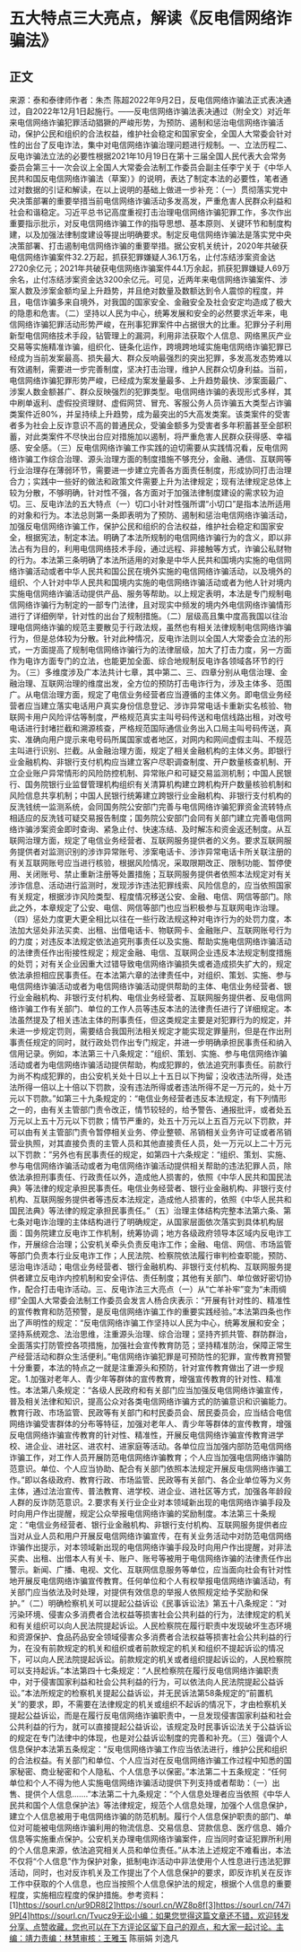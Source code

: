 # 五大特点三大亮点，解读《反电信网络诈骗法》
## 正文
来源：泰和泰律师作者：朱杰 陈超2022年9月2日，反电信网络诈骗法正式表决通过，自2022年12月1日起施行。——反电信网络诈骗法表决通过（附全文）对近年来电信网络诈骗犯罪活动猖獗的严峻形势，为预防、遏制和惩治电信网络诈骗活动，保护公民和组织的合法权益，维护社会稳定和国家安全，全国人大常委会针对性的出台了反电诈法，集中对电信网络诈骗治理问题进行规制。一、立法历程二、反电诈骗法立法的必要性根据2021年10月19日在第十三届全国人民代表大会常务委员会第三十一次会议上全国人大常委会法制工作委员会副主任李宁关于《中华人民共和国反电信网络诈骗法（草案）》的说明，表达了制定本法的必要性，笔者通过对数据的引证和解读，在以上说明的基础上做进一步补充：（一）贯彻落实党中央决策部署的重要举措当前电信网络诈骗活动多发高发，严重危害人民群众利益和社会和谐稳定。习近平总书记高度重视打击治理电信网络诈骗犯罪工作，多次作出重要指示批示，对反电信网络诈骗工作的指导思想、基本原则、关键环节和制度构建，以及加强法律制度建设等提出明确要求。制定反电信网络诈骗法是落实党中央决策部署、打击遏制电信网络诈骗的重要举措。据公安机关统计，2020年共破获电信网络诈骗案件32.2万起，抓获犯罪嫌疑人36.1万名，止付冻结涉案资金达2720余亿元；2021年共破获电信网络诈骗案件44.1万余起，抓获犯罪嫌疑人69万余名，止付冻结涉案资金达3200余亿元。可见，近两年来电信网络诈骗案件、涉案人数及涉案金额均呈上升趋势，并且绝对数量及数额达到令人震惊的程度，并且，电信诈骗多来自境外，对我国的国家安全、金融安全及社会安定均造成了极大的隐患和危害。（二）坚持以人民为中心，统筹发展和安全的必然要求近年来，电信网络诈骗犯罪活动形势严峻，在刑事犯罪案件中占据很大的比重。犯罪分子利用新型电信网络技术手段，钻管理上的漏洞，利用非法获取个人信息、网络黑灰产业交易等实施精准诈骗，组织化、链条化运作，跨境跨地域实施电信网络诈骗犯罪已经成为当前发案最高、损失最大、群众反响最强烈的突出犯罪，多发高发态势难以有效遏制，需要进一步完善制度，坚决打击治理，维护人民群众切身利益。当前，电信网络诈骗犯罪形势严峻，已经成为案发量最多、上升趋势最快、涉案面最广、涉案人数金额甚广、群众反映强烈的犯罪类型。电信网络诈骗的表现形式多样，其中刷单返利、虚假投资理财、虚假网贷、冒充、客服公务人员诈骗五大类型占诈骗类案件近80%，并呈持续上升趋势，成为最突出的5大高发类案。该类案件的受害者多为社会上反诈意识不高的普通民众，受骗金额多为受害者多年积蓄甚至全部积蓄，对此类案件不尽快出台应对措施加以遏制，将严重危害人民群众获得感、幸福感、安全感。（三）反电信网络诈骗工作实践的迫切需要从实践情况看，反电信网络诈骗工作综合治理、源头治理方面的制度措施不够充分，金融、通信、互联网等行业治理存在薄弱环节，需要进一步建立完善各方面责任制度，形成协同打击治理合力；实践中一些好的做法和政策文件需要上升为法律规定；现有法律规定总体上较为分散，不够明确，针对性不强，各方面对于加强法律制度建设的需求较为迫切。三、反电诈法的五大特点（一）切口小针对性强所谓“小切口”是指本法所适用的对象和行为。本法总则第一条即表明为了预防、遏制和惩治电信网络诈骗活动，加强反电信网络诈骗工作，保护公民和组织的合法权益，维护社会稳定和国家安全，根据宪法，制定本法。明确了本法所规制的电信网络诈骗行为的含义，即以非法占有为目的，利用电信网络技术手段，通过远程、非接触等方式，诈骗公私财物的行为。本法第三条明确了本法所适用的对象是中华人民共和国境内实施的电信网络诈骗活动或者中华人民共和国公民在境外实施的电信网络诈骗活动，以及境外的组织、个人针对中华人民共和国境内实施的电信网络诈骗活动或者为他人针对境内实施电信网络诈骗活动提供产品、服务等帮助。以上规定表明，本法是专门规制电信网络诈骗行为制定的一部专门法律，且对现实中频发的境内外电信网络诈骗情形进行了详细例举，针对性的出台了规制措施。（二）层级高且集中度高我国以往治理电信网络诈骗的规范主要散见于行政法规，虽然也有相关法律规制电信网络诈骗行为，但是总体较为分散。针对此种情况，反电诈法则以全国人大常委会立法的形式，一方面提高了规制电信网络诈骗行为的法律层级，加大了打击力度，另一方面作为电诈方面专门的立法，也能更加全面、综合地规制反电诈各领域各环节的行为。（三）多维度涉及广本法共计七章，其中第二、三、四章分别从电信治理、金融治理、互联网治理的维度出发，全方位的预防打击电诈行为，涉及主体多、范围广。从电信治理方面，规定了电信业务经营者应当遵循的主体义务。即电信业务经营者应当建立落实电话用户真实身份信息登记、涉诈异常电话卡重新实名核验、物联网卡用户风险评估等制度，严格规范真实主叫号码传送和电信线路出租，对改号电话进行封堵拦截和溯源核查，严格规范国际通信业务出入口局主叫号码传送，真实、准确向用户提示来电号码所属国家或者地区，对网内和网间虚假主叫、不规范主叫进行识别、拦截。从金融治理方面，规定了相关金融机构的主体义务。即银行业金融机构、非银行支付机构应当建立客户尽职调查制度、开户数量核查机制、开立企业账户异常情形的风险防控机制、异常账户和可疑交易监测机制；中国人民银行、国务院银行业监督管理机构组织有关清算机构建立跨机构开户数量核验机制和风险信息共享机制；中国人民银行统筹建立跨银行业金融机构、非银行支付机构的反洗钱统一监测系统，会同国务院公安部门完善与电信网络诈骗犯罪资金流转特点相适应的反洗钱可疑交易报告制度；国务院公安部门会同有关部门建立完善电信网络诈骗涉案资金即时查询、紧急止付、快速冻结、及时解冻和资金返还制度。从互联网治理方面，规定了电信业务经营者、互联网服务提供者的义务。要求互联网服务提供者对监测识别的涉诈异常账号、涉案电话卡、涉诈异常电话卡所关联注册的有关互联网账号应当进行核验，根据风险情况，采取限期改正、限制功能、暂停使用、关闭账号、禁止重新注册等处置措施；互联网服务提供者依照本法规定对有关涉诈信息、活动进行监测时，发现涉诈违法犯罪线索、风险信息的，应当依照国家有关规定，根据涉诈风险类型、程度情况移送公安、金融、电信、网信等部门。除此之外，本章规定了公安、电信、网信等部门也应当积极参与互联网电诈治理。（四）惩处力度更大更全相比以往在一些行政法规这种对电诈行为的处罚力度，本法加大惩处非法买卖、出租、出借电话卡、物联网卡、金融账户、互联网账号行为的力度；对违反本法规定依法追究刑事责任以及实施、帮助实施电信网络诈骗活动的法律责任作出衔接性规定；规定金融、电信、互联网企业违反本法规定制度措施的处罚；对有关企业因重大过错导致电信网络诈骗损失或者造成损失扩大的，规定依法承担相应民事责任。在本法第六章的法律责任中，对组织、策划、实施、参与电信网络诈骗活动或者为电信网络诈骗活动提供帮助的主体、电信业务经营者、银行业金融机构、非银行支付机构、电信业务经营者、互联网服务提供者、反电信网络诈骗工作有关部门、单位的工作人员等违反本法的法律责任进行了详细规定。本法虽然提及了相关违法主体的刑事责任，但这类规定主要是对犯罪行为的规定，并未进一步规定罚则，需要结合我国刑法相关规定才能实现定罪量刑，但是在作出刑事责任规定的同时，就行政处罚作出专门规定，并进一步明确承担民事责任和纳入信用记录。例如，本法第三十八条规定：“组织、策划、实施、参与电信网络诈骗活动或者为电信网络诈骗活动提供帮助，构成犯罪的，依法追究刑事责任。前款行为尚不构成犯罪的，由公安机关处十日以上十五日以下拘留；没收违法所得，处违法所得一倍以上十倍以下罚款，没有违法所得或者违法所得不足一万元的，处十万元以下罚款。”如第三十九条规定的：“电信业务经营者违反本法规定，有下列情形之一的，由有关主管部门责令改正，情节较轻的，给予警告、通报批评，或者处五万元以上五十万元以下罚款；情节严重的，处五十万元以上五百万元以下罚款，并可以由有关主管部门责令暂停相关业务、停业整顿、吊销相关业务许可证或者吊销营业执照，对其直接负责的主管人员和其他直接责任人员，处一万元以上二十万元以下罚款：”另外也有民事责任的规定，如第四十六条规定：“组织、策划、实施、参与电信网络诈骗活动或者为电信网络诈骗活动提供相关帮助的违法犯罪人员，除依法承担刑事责任、行政责任以外，造成他人损害的，依照《中华人民共和国民法典》等法律的规定承担民事责任。电信业务经营者、银行业金融机构、非银行支付机构、互联网服务提供者等违反本法规定，造成他人损害的，依照《中华人民共和国民法典》等法律的规定承担民事责任。”（五）治理主体结构完整本法第六条、第七条对电诈治理的主体结构进行了明确规定，从国家层面依次落实到具体机构层面：国务院建立反电诈工作机制，统筹协调；地方各级政府领导本区域内反电诈工作，开展综合治理；公安机关牵头负责反电诈工作；金融、电信、网信、市场监管等部门负责本行业反电诈工作；人民法院、检察院依法履行审判检查职能，预防、惩治电诈活动；电信业务经营者、银行金融机构、非银行支付机构、互联网服务提供者建立反电诈内控机制和安全评估、责任制度；其他有关部门、单位做好密切协作，配合打击电诈活动。三、反电诈法三大亮点（一）从“亡羊补牢”变为“未雨绸缪”全国人大常委会法制工作委员会发言人杨合庆表示：“开展有针对性的、精准性的宣传教育和防范预警，是反电信网络诈骗工作的重要实践经验。”本法第四条也作出了声明性的规定：“反电信网络诈骗工作坚持以人民为中心，统筹发展和安全；坚持系统观念、法治思维，注重源头治理、综合治理；坚持齐抓共管、群防群治，全面落实打防管控各项措施，加强社会宣传教育防范；坚持精准防治，保障正常生产经营活动和群众生活便利。”电信网络诈骗犯罪是可预防性的犯罪，宣传教育预警十分重要，本法的特点之一就是注重源头和预防，针对宣传教育做出了进一步规定。1.加强对老年人、青少年等群体的宣传教育，增强宣传教育的针对性、精准性。本法第八条规定：“各级人民政府和有关部门应当加强反电信网络诈骗宣传，普及相关法律和知识，提高公众对各类电信网络诈骗方式的防骗意识和识骗能力。教育行政、市场监管、民政等有关部门和村民委员会、居民委员会，应当结合电信网络诈骗受害群体的分布等特征，加强对老年人、青少年等群体的宣传教育，增强反电信网络诈骗宣传教育的针对性、精准性，开展反电信网络诈骗宣传教育进学校、进企业、进社区、进农村、进家庭等活动。各单位应当加强内部防范电信网络诈骗工作，对工作人员开展防范电信网络诈骗教育；个人应当加强电信网络诈骗防范意识。单位、个人应当协助、配合有关部门依照本法规定开展反电信网络诈骗工作。”即以各级政府、教育行政、市场监管、民政等有关部门、各企业单位等为义务主体，通过法治宣传、普法教育、进学校、进企业、进社区等方式，加强各年龄段人群的反诈防范意识。2.要求有关行业企业对本领域新出现的电信网络诈骗手段及时向用户作出提醒，规定公众举报电信网络诈骗的奖励制度。本法第三十条规定：“电信业务经营者、银行业金融机构、非银行支付机构、互联网服务提供者应当对从业人员和用户开展反电信网络诈骗宣传，在有关业务活动中对防范电信网络诈骗作出提示，对本领域新出现的电信网络诈骗手段及时向用户作出提醒，对非法买卖、出租、出借本人有关卡、账户、账号等被用于电信网络诈骗的法律责任作出警示。新闻、广播、电视、文化、互联网信息服务等单位，应当面向社会有针对性地开展反电信网络诈骗宣传教育。任何单位和个人有权举报电信网络诈骗活动，有关部门应当依法及时处理，对提供有效信息的举报人依照规定给予奖励和保护。”（二）明确检察机关可以提起公益诉讼《民事诉讼法》第五十八条规定：“对污染环境、侵害众多消费者合法权益等损害社会公共利益的行为，法律规定的机关和有关组织可以向人民法院提起诉讼。人民检察院在履行职责中发现破坏生态环境和资源保护、食品药品安全领域侵害众多消费者合法权益等损害社会公共利益的行为，在没有前款规定的机关和组织或者前款规定的机关和组织不提起诉讼的情况下，可以向人民法院提起诉讼。前款规定的机关或者组织提起诉讼的，人民检察院可以支持起诉。”本法第四十七条规定：“人民检察院在履行反电信网络诈骗职责中，对于侵害国家利益和社会公共利益的行为，可以依法向人民法院提起公益诉讼。”本法所规定的检察机关提起公益诉讼，并无民诉法第58条规定的“前置机关”的要求，即，不需要在法律规定的机关或组织不起诉的情况下，才由检察机关提起公益诉讼，而是在履行反电信网络诈骗职责中，一旦发现侵害国家利益和社会公共利益的行为，就可以直接提起公益诉讼，该规定及时民事诉讼法关于公益诉讼的规定在专门法律中的体现，也是对公益诉讼制度的完善和补充。（三）强调个人信息保护本法第五条规定：“反电信网络诈骗工作应当依法进行，维护公民和组织的合法权益。有关部门和单位、个人应当对在反电信网络诈骗工作过程中知悉的国家秘密、商业秘密和个人隐私、个人信息予以保密。”本法第二十五条规定：“任何单位和个人不得为他人实施电信网络诈骗活动提供下列支持或者帮助：（一）出售、提供个人信息.......”本法第二十九条规定：“个人信息处理者应当依照《中华人民共和国个人信息保护法》等法律规定，规范个人信息处理，加强个人信息保护，建立个人信息被用于电信网络诈骗的防范机制。履行个人信息保护职责的部门、单位对可能被电信网络诈骗利用的物流信息、交易信息、贷款信息、医疗信息、婚介信息等实施重点保护。公安机关办理电信网络诈骗案件，应当同时查证犯罪所利用的个人信息来源，依法追究相关人员和单位责任。”从本法上述规定不难看出，本法不仅将“个人信息”作为保护对象，抵制电诈活动中非法使用个人性息进行违法犯罪活动，同时，也对反诈机关及工作提出了个人信息保护的要求，即反诈机关在反诈工作中获取的个人信息，也应当按照个人信息保护法的规定，根据个人信息的重要程度，实施相应程度的保护措施。参考资料：[1]https://sourl.cn/ur9DR8[2]https://sourl.cn/WZ8p8f[3]https://sourl.cn/747i9P[4]https://sourl.cn/Tvucz9无讼小编：如果您觉得这篇文章还不错，欢迎转发分享、点赞收藏，您也可以在下方评论区留下自己的观点，和大家一起讨论。主编：靖力责编：林慧审核：王雅玉 陈丽娟 刘逸凡